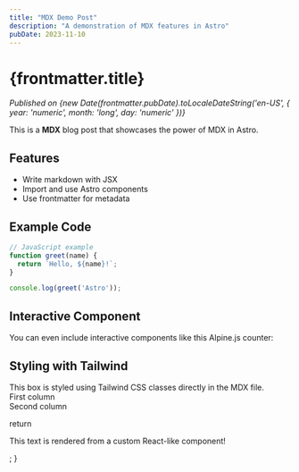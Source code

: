 ```yaml
---
title: "MDX Demo Post"
description: "A demonstration of MDX features in Astro"
pubDate: 2023-11-10
---
```



# {frontmatter.title}

_Published on {new Date(frontmatter.pubDate).toLocaleDateString('en-US', { year: 'numeric', month: 'long', day: 'numeric' })}_

This is a **MDX** blog post that showcases the power of MDX in Astro.

## Features

- Write markdown with JSX
- Import and use Astro components
- Use frontmatter for metadata

## Example Code

```js
// JavaScript example
function greet(name) {
  return `Hello, ${name}!`;
}

console.log(greet('Astro'));
```

## Interactive Component

You can even include interactive components like this Alpine.js counter:

<div className="my-4">
  <AlpineCounter />
</div>

## Styling with Tailwind

<div className="bg-blue-100 border-l-4 border-blue-500 text-blue-700 p-4 my-4">
  This box is styled using Tailwind CSS classes directly in the MDX file.
</div>

<div className="grid grid-cols-2 gap-4 my-4">
  <div className="bg-green-100 p-4 rounded">First column</div>
  <div className="bg-purple-100 p-4 rounded">Second column</div>
</div>

  return <p className="text-red-500 font-bold">This text is rendered from a custom React-like component!</p>;
}

<MyComponent /> 
